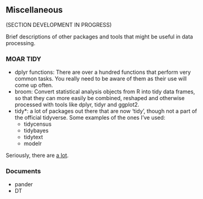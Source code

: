 ## Miscellaneous

(SECTION DEVELOPMENT IN PROGRESS)

Brief descriptions of other packages and tools that might be useful in data processing.

### MOAR TIDY

- dplyr functions: There are over a hundred functions that perform very common tasks.  You really need to be aware of them as their use will come up often.
- broom: Convert statistical analysis objects from R into tidy data frames, so that they can more easily be combined, reshaped and otherwise processed with tools like dplyr, tidyr and ggplot2.
- tidy*: a lot of packages out there that are now 'tidy', though not a part of the official tidyverse. Some examples of the ones I've used:
    - tidycensus
    - tidybayes
    - tidytext
    - modelr
    
Seriously, there are [a lot](https://www.r-pkg.org/search.html?q=tidy).


### Documents


- pander
- DT
